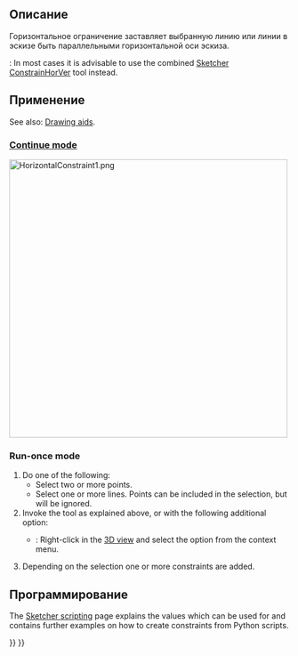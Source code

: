 <languages/>

<div class="mw-translate-fuzzy">
{{Docnav/ru
|[[Sketcher_ConstrainVertical/ru|Ограничение вертикальности]]
|[[Sketcher_ConstrainParallel/ru|Ограничение параллельности]]
|[[Sketcher_Workbench/ru|Верстак "Sketcher"]]
|IconL=Sketcher_ConstrainVertical.svg
|IconR=Sketcher_ConstrainParallel.svg
|IconC=Workbench_Sketcher.svg
}}
</div>

<div class="mw-translate-fuzzy">
{{GuiCommand/ru
|Name/ru=Ограничение горизонтальности
|Name=Sketcher_ConstrainHorizontal
|MenuLocation=Sketch → Ограничения эскиза → Ограничение горизонтальности
|Workbenches=[[Sketcher_Workbench/ru|Sketcher]]
|Shortcut={{KEY|H}}
|SeeAlso=[[Sketcher_ConstrainVertical/ru|Ограничение вертикальности]]
}}
</div>

<span id="Description"></span>
==Описание==

<div class="mw-translate-fuzzy">
Горизонтальное ограничение заставляет выбранную линию или линии в эскизе быть параллельными горизонтальной оси эскиза.
</div>

{{Version|1.0}}: In most cases it is advisable to use the combined [[Sketcher_ConstrainHorVer|Sketcher ConstrainHorVer]] tool instead.

<span id="Usage"></span>
==Применение==

See also: [[Sketcher_Workbench#Drawing_aids|Drawing aids]].

===[[Sketcher_Workbench#Continue_modes|Continue mode]]===

<div class="mw-translate-fuzzy">
[[File:HorizontalConstraint1.png|500px]]
{{Caption|Выберите отрезок на эскизе, кликнув по нему.}}
</div>

===Run-once mode===

# Do one of the following:
#* Select two or more points.
#* Select one or more lines. Points can be included in the selection, but will be ignored.
# Invoke the tool as explained above, or with the following additional option:
#* {{Version|1.0}}: Right-click in the [[3D_view|3D view]] and select the {{MenuCommand|[[Image:Sketcher_ConstrainHorizontal.svg|16px]] Constrain horizontal}} option from the context menu.
# Depending on the selection one or more constraints are added.

<span id="Scripting"></span>
==Программирование==

{{Code|code=Sketch.addConstraint(Sketcher.Constraint('Horizontal', Line))}}

The [[Sketcher_scripting|Sketcher scripting]] page explains the values which can be used for {{incode|Line}} and contains further examples on how to create constraints from Python scripts.


<div class="mw-translate-fuzzy">
{{Docnav/ru
|[[Sketcher_ConstrainVertical/ru|Ограничение вертикальности]]
|[[Sketcher_ConstrainParallel/ru|Ограничение параллельности]]
|[[Sketcher_Workbench/ru|Верстак "Sketcher"]]
|IconL=Sketcher_ConstrainVertical.svg
|IconR=Sketcher_ConstrainParallel.svg
|IconC=Workbench_Sketcher.svg
}}
</div>

{{Sketcher_Tools_navi{{#translation:}}}}
{{Userdocnavi{{#translation:}}}}